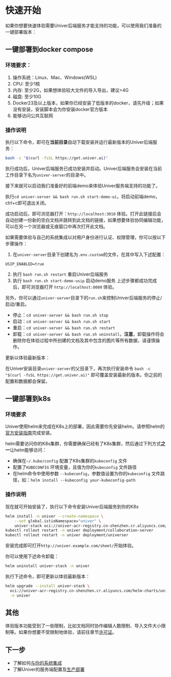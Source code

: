 # 快速开始

如果你想要快速体验需要Univer后端服务才能支持的功能，可以使用我们准备的一键部署版本：

## 一键部署到docker compose

### 环境要求：

1. 操作系统：Linux、Mac、Windows(WSL)
2. CPU: 至少1核
3. 内存: 至少2G，如果想体验较大文件的导入导出，建议>4G
4. 磁盘: 至少10G
5. Docker23及以上版本，如果你已经安装了低版本的docker，请先升级；如果没有安装，安装脚本会为你安装docker官方版本
6. 能够访问公共互联网

### 操作说明

执行以下命令，即可在**当前目录**自动下载安装并运行最新版本的Univer后端服务：

```bash
bash -c "$(curl -fsSL https://get.univer.ai)"
```

执行成功后，Univer后端服务已成功安装并启动。Univer后端服务会安装在当前工作目录下名为`univer-server`的目录中。

接下来就可以启动我们准备好的前端demo来体验Univer服务端支持的功能了。

执行`cd univer-server && bash run.sh start-demo-ui`，将启动前端demo，ctrl+c即可退出关闭。

成功启动后，即可浏览器打开：`http://localhost:3010` 体验。打开此链接后会自动创建一份新的空白文档并跳转到此文档的链接，如果想要体验协同编辑功能，可以在另一个浏览器或无痕窗口中再次打开此文档。

如果需要体验与自己的系统集成以对用户身份进行认证、权限管理，你可以按以下步骤操作：

1. 在`univer-server`目录下创建名为`.env.custom`的文件，在其中写入下述配置：

```properties
USIP_ENABLED=true
```

2. 执行 `bash run.sh restart` 重启Univer后端服务
3. 执行 `bash run.sh start-demo-usip` 启动demo服务
上述步骤都成功完成后，即可浏览器打开 `http://localhost:8080` 体验。

另外，你可以通过`univer-server`目录下的`run.sh`来控制Univer后端服务的停止/启动/重启。

- 停止：`cd univer-server && bash run.sh stop`
- 启动：`cd univer-server && bash run.sh start`
- 重启：`cd univer-server && bash run.sh restart`
- 卸载：`cd univer-server && bash run.sh uninstall`，**注意**，卸载操作将会删除你在体验过程中所创建的文档及其中包含的图片等所有数据，请谨慎操作。

更新以体验最新版本：

在Univer安装目录`univer-server`的父目录下，再次执行安装命令 `bash -c "$(curl -fsSL https://get.univer.ai)"` 即可覆盖安装最新的版本。你之前的配置和数据都会保留。

## 一键部署到k8s

### 环境要求

Univer使用helm来完成在K8s上的部署，因此需要你先安装helm。请参照helm的[官方安装指南](https://helm.sh/zh/docs/intro/install/)完成安装。

helm需要访问你的K8s集群，你需要确保已经有了K8s集群，然后通过下列方式**之一**让helm能够访问：
- 确保在`~/.kube/config` 配置了K8s集群的`kubeconfig` 文件
- 配置了`KUBECONFIG` 环境变量，且值为你的`kubeconfig` 文件路径
- 在helm命令中使用参数 `--kubeconfig`，参数值设置为你的`kubeconfig` 文件路径，如：`helm install --kubeconfig your-kubeconfig-path`

### 操作说明

现在就可开始安装了，执行以下命令安装Univer后端服务到你的K8s

```bash
helm install -n univer --create-namespace \
    --set global.istioNamespace="univer" \
    univer-stack oci://univer-acr-registry.cn-shenzhen.cr.aliyuncs.com/helm-charts/univer-stack
kubectl rollout restart -n univer deployment/collaboration-server
kubectl rollout restart -n univer deployment/universer
```

安装完成即可打开`http://univer.example.com/sheet/`开始体验。

你可以使用下述命令卸载：

```bash
helm uninstall univer-stack -n univer
```

执行下述命令，即可更新以体验最新版本：

```bash
helm upgrade --install univer-stack \
  oci://univer-acr-registry.cn-shenzhen.cr.aliyuncs.com/helm-charts/univer-stack \
  -n univer
```

## 其他

体验版本功能受到了一些限制，比如文档同时协作编辑人数限制、导入文件大小限制等。如果你想要不受限制地体验，请前往章节[许可证](/guides/sheets/pro-features/license)。

## 下一步

- 了解如何[与你的系统集成](/guides/sheets/pro-features/server/integrate)
- 了解Univer的服务端配置及[生产部署](/guides/sheets/pro-features/server/deploy)
